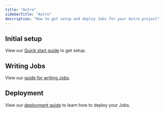 ```yaml
---
title: "Astro"
sidebarTitle: "Astro"
description: "How to get setup and deploy Jobs for your Astro project"
---
```


<Snippet file="v2-deprecation-warning.mdx" />

## Initial setup

View our [Quick start guide](/documentation/quickstarts/astro) to get setup.

## Writing Jobs

View our [guide for writing Jobs](/documentation/guides/create-a-job).

## Deployment

View our [deployment guide](/documentation/guides/deployment) to learn how to deploy your Jobs.
